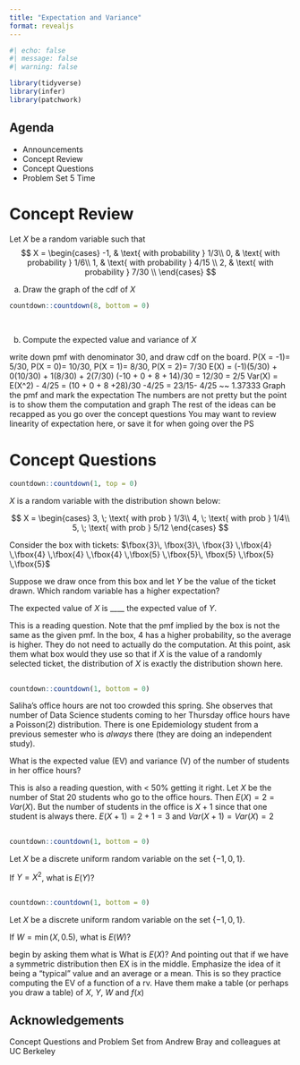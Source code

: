 ```yaml
---
title: "Expectation and Variance"
format: revealjs
---
```


```r
#| echo: false
#| message: false
#| warning: false

library(tidyverse)
library(infer)
library(patchwork)
```

## Agenda

-   Announcements
-   Concept Review
-   Concept Questions
-   Problem Set 5 Time

# Concept Review

Let $X$ be a random variable such that 
$$
X = \begin{cases}
			-1, & \text{ with probability } 1/3\\
            0, &  \text{ with probability } 1/6\\
            1, &  \text{ with probability } 4/15 \\
            2, & \text{ with probability } 7/30 \\
		 \end{cases}
$$

(a) Draw the graph of the cdf of $X$ 

```r
countdown::countdown(8, bottom = 0)
```

\

(b) Compute the expected value and variance of $X$

:::{.notes}
write down pmf with denominator 30, and draw cdf on the board. 
P(X = -1)= 5/30, P(X = 0)= 10/30,  P(X = 1)= 8/30, P(X = 2)= 7/30
E(X) = (-1)(5/30) + 0(10/30) + 1(8/30) + 2(7/30)
(-10 + 0 + 8 + 14)/30 = 12/30 = 2/5
Var(X) = E(X^2) - 4/25 = (10 + 0 + 8 +28)/30 -4/25 = 23/15- 4/25 ~~ 1.37333
Graph the pmf and mark the expectation
The numbers are not pretty but the point is to show them the computation and graph
The rest of the ideas can be recapped as you go over the concept questions
You may want to review linearity of expectation here, or save it for when going over the PS
:::

# Concept Questions

```r
countdown::countdown(1, top = 0)
```

$X$ is a random variable with the distribution shown below:

$$
X = \begin{cases}
 3, \; \text{ with prob } 1/3\\
 4, \; \text{ with prob } 1/4\\
 5, \; \text{ with prob } 5/12
 \end{cases}
$$


Consider the box with tickets:  $\fbox{3}\, \fbox{3}\, \fbox{3} \,\fbox{4}  \,\fbox{4} \,\fbox{4} \,\fbox{4} \,\fbox{5} \,\fbox{5}\, \fbox{5} \,\fbox{5} \,\fbox{5}$ 

Suppose we draw once from this box and let $Y$ be the value of the ticket drawn. Which random variable has a higher expectation?

:::{.poll}
The expected value of $X$ is ____ the expected value of $Y$. 
:::

:::{.notes}
This is a reading question. Note that the pmf implied by the box is not the same as the given pmf. In the box, 4 has a higher probability, so the average is higher. They do not need to actually do the computation.
At this point, ask them what box would they use so that if $X$ is the value of a randomly selected ticket, the distribution of $X$ is exactly the distribution shown here.
:::

##

```r
countdown::countdown(1, bottom = 0)
```

Saliha's office hours are not too crowded this spring. She observes that number of Data Science students coming to her Thursday office hours have a Poisson(2) distribution. There is one Epidemiology student from a previous semester who is *always* there (they are doing an independent study). 

:::{.poll}
What is the expected value (EV) and variance (V) of the number of students in her office hours?
:::

:::{.notes}
This is also a reading question, with < 50% getting it right. 
Let $X$ be the number of Stat 20 students who go to the office hours. Then $E(X) = 2 = Var(X)$.
But the number of students in the office is $X+1$ since that one student is always there. 
$E(X+1) = 2+1 = 3$ and $Var(X+1) = Var(X) = 2$
:::

##


```r
countdown::countdown(1, bottom = 0)
```

Let $X$ be a discrete uniform random variable on the set $\{-1, 0, 1\}$. 

:::{.poll}
If $Y=X^2$, what is $E(Y)$?
:::



##

```r
countdown::countdown(1, bottom = 0)
```

Let $X$ be a discrete uniform random variable on the set $\{-1, 0, 1\}$. 

:::{.poll}
If $W = \min(X, 0.5)$, what is $E(W)$?
:::

:::{.notes}
begin by asking them what is What is $E(X)$? And pointing out that if we have a symmetric distribution then EX is in the middle. Emphasize the idea of it being a "typical" value and an average or a mean. This is so they practice computing the EV of a function of a rv. Have them make a table (or perhaps you draw a table) of $X$, $Y$, $W$ and $f(x)$
:::


## Acknowledgements

Concept Questions and Problem Set from Andrew Bray and colleagues at UC Berkeley
